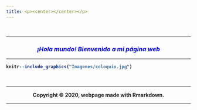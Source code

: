 ```yaml
---
title: <p><center></center></p>
---
```


<br>
<hr>
<p><center>
### <span style="color:blue"> <strong> <em>¡Hola mundo! Bienvenido a mi página web </em> <strong>
<div align="right">
<i></i>
</div>
</center></p>
<hr>

```r
knitr::include_graphics("Imagenes/coloquio.jpg")
```

<br>
<hr>
<strong><p><center>Copyright &copy; 2020, webpage made with Rmarkdown.</center></p><strong>
<hr>